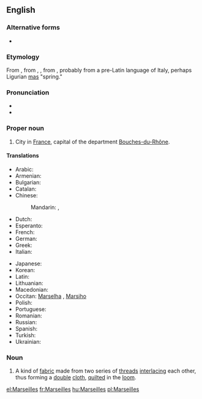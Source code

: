 ==English==
{{wikipedia}}

===Alternative forms===
* {{l|en|Marseille}}

===Etymology===
From {{etyl|fr}} {{term|Marseille|lang=fr}}, from {{etyl|la}} {{term|Massilia|lang=la}}, {{term|Marsilia|lang=la}}, from {{etyl|grc}} {{term|Μασσαλία|tr=Massalía|lang=grc}}, probably from a pre-Latin language of Italy, perhaps Ligurian [[mas]] "spring."  

{{rfe|where did the /r/ come from? also where did the English ''-s'' come from?}}

===Pronunciation===
* {{IPA|/mɑː(ɹ)ˈseɪ(l)(z)/}}
* {{rhymes|eɪlz}}

===Proper noun===
{{en-proper noun}}

# City in [[France]], capital of the department [[Bouches-du-Rhône]].

====Translations====
{{trans-top|city in France}}
* Arabic: {{t-|ar|مرسيليا|f|tr=marsiilya|sc=Arab}}
* Armenian: {{t-|hy|Մարսել|tr=Marsel}}
* Bulgarian: {{t-|bg|Марсилия|f|tr=Marsílija|sc=Cyrl}}
* Catalan: {{t+|ca|Marsella|f}}
* Chinese:
*: Mandarin: {{t|cmn|馬賽|sc=Hani}}, {{t|cmn|马赛|tr=Mǎsài|sc=Hani}}
* Dutch: {{t-|nl|Marseille|n}}
* Esperanto: {{t-|eo|Marsejlo}}
* French: {{t+|fr|Marseille|m}}
* German: {{t-|de|Marseille|n}}
* Greek: {{t+|el|Μασσαλία|tr=Massalía}}
* Italian: {{t+|it|Marsiglia|f}}
{{trans-mid}}
* Japanese: {{t-|ja|マルセイユ|tr=Maruseiyu|sc=Jpan}}
* Korean: {{t-|ko|마르세이유|tr=Mareuseiyu|sc=Kore}}
* Latin: {{t-|la|Massilia}}
* Lithuanian: {{t-|lt|Marselis|m}}
* Macedonian: {{t-|mk|Марсеј|m|tr=Marséj}}
* Occitan: [[Marselha]] {{f}}, {{qualifier|Mistralian}} [[Marsiho]]
* Polish: {{t+|pl|Marsylia|f}}
* Portuguese: {{t-|pt|Marselha}}
* Romanian: {{t+|ro|Marsilia|f}}
* Russian: {{t+|ru|Марсель|m|tr=Marsél’|sc=Cyrl}}
* Spanish: {{t+|es|Marsella}}
* Turkish: {{t-|tr|Marsilya}}
* Ukrainian: {{t-|uk|Марсель|m|tr=Marsél’|sc=Cyrl}}
{{trans-bottom}}

===Noun===
{{en-noun|-}}

# A kind of [[fabric]] made from two series of [[thread]]s [[interlace|interlacing]] each other, thus forming a [[double]] [[cloth]], [[quilt]]ed in the [[loom]].

[[el:Marseilles]]
[[fr:Marseilles]]
[[hu:Marseilles]]
[[pl:Marseilles]]